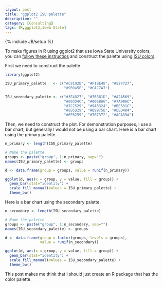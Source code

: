 ```yaml
---
layout: post
title: "ggplot2 ISU palette"
description: ""
category: [Consulting]
tags: [R,ggplot2,Iowa State]
---
```

{% include JB/setup %}

To make figures in R using ggplot2 that use Iowa State University colors, 
you can 
[follow these instructios](https://stackoverflow.com/questions/17180115/manually-setting-group-colors-for-ggplot2)
and construct the palette using 
[ISU colors](http://www.brandmarketing.iastate.edu/brand-elements/color-palette/).

First we need to construct the palette

```r
library(ggplot2)

ISU_primary_palette   <- c("#C8102E", "#F1BE48", "#524727", 
                           "#9B945F", "#CAC7A7")

ISU_secondary_palette <- c("#3E4827", "#76881D", "#A2A569",
                           "#003D4C", "#006BA6", "#7A99AC",
                           "#7C2529", "#9A3324", "#BE531C",
                           "#8B5B29", "#B9975B", "#EED484",
                           "#6E6259", "#707372", "#ACA39A")
```

Then, we need to construct the plot.
For demonstration purposes, I use a bar chart, 
but generally I would not be using a bar chart.
Here is a bar chart using the primary palette. 

```r
n_primary <- length(ISU_primary_palette)

# Name the palette
groups <- paste("group", 1:n_primary, sep="")
names(ISU_primary_palette) <- groups

d <- data.frame(group = groups, value = runif(n_primary))

ggplot(d, aes(x = group, y = value, fill = group)) + 
  geom_bar(stat="identity") + 
  scale_fill_manual(values = ISU_primary_palette) + 
  theme_bw()
```


Here is a bar chart using the secondary palette. 

```r
n_secondary <- length(ISU_secondary_palette)

# Name the palette
groups <- paste("group", 1:n_secondary, sep="")
names(ISU_secondary_palette) <- groups

d <- data.frame(group = factor(groups, levels = groups), 
                value = runif(n_secondary))

ggplot(d, aes(x = group, y = value, fill = group)) + 
  geom_bar(stat="identity") + 
  scale_fill_manual(values = ISU_secondary_palette) + 
  theme_bw()
```

This post makes me think that I should just create an R package that has the 
color palette.

